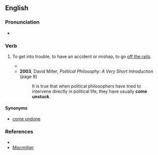 ==English==

===Pronunciation===
* {{audio|en|en-au-come unstuck.ogg|Audio (AU)}}

===Verb===
{{en-verb|come<,,came,come> unstuck}}

# {{lb|en|idiomatic|British}} To get into trouble, to have an accident or mishap, to go [[off the rails]].
#* {{RQ:Wodehouse Offing|chapter=XII|passage=“Well, if you must know,” he said, “she's broken the engagement.” This didn't get us any farther. We had assumed as much. You don't go calling people rats if love still lingers. “But it's only an hour or so,” I said, “since I left her outside a hostelry called the ‘Fox and Goose’, and she had just been giving you a rave notice. What '''came unstuck'''? What did you do to the girl?”}}
#* '''2003''', David Miller, ''Political Philosophy: A Very Short Introduction'' (page 9)
#*: It is true that when political philosophers have tried to intervene directly in political life, they have usually '''come unstuck'''.

====Synonyms====
* [[come undone]]

===References===
* {{R:Longman}}
* ''[https://www.macmillandictionary.com/dictionary/british/come-undone-untied-unstuck-etc Macmillan]''